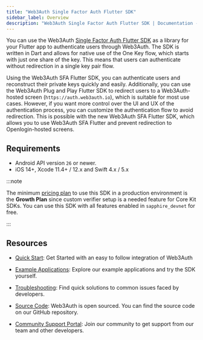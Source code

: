 ```yaml
---
title: "Web3Auth Single Factor Auth Flutter SDK"
sidebar_label: Overview
description: "Web3Auth Single Factor Auth Flutter SDK | Documentation - Web3Auth"
---
```


You can use the Web3Auth
[Single Factor Auth Flutter SDK](https://github.com/Web3Auth/single-factor-auth-flutter) as a
library for your Flutter app to authenticate users through Web3Auth. The SDK is written in Dart and
allows for native use of the One Key flow, which starts with just one share of the key. This means
that users can authenticate without redirection in a single key pair flow.

Using the Web3Auth SFA Flutter SDK, you can authenticate users and reconstruct their private keys
quickly and easily. Additionally, you can use the Web3Auth Plug and Play Flutter SDK to redirect
users to a Web3Auth-hosted screen (`https://auth.web3auth.io`), which is suitable for most use
cases. However, if you want more control over the UI and UX of the authentication process, you can
customize the authentication flow to avoid redirection. This is possible with the new Web3Auth SFA
Flutter SDK, which allows you to use Web3Auth SFA Flutter and prevent redirection to
Openlogin-hosted screens.

## Requirements

- Android API version `26` or newer.
- iOS 14+, Xcode 11.4+ / 12.x and Swift 4.x / 5.x

:::note

The minimum [pricing plan](https://web3auth.io/pricing.html) to use this SDK in a production
environment is the **Growth Plan** since custom verifier setup is a needed feature for Core Kit
SDKs. You can use this SDK with all features enabled in `sapphire_devnet` for free.

:::

## Resources

- [Quick Start](/quick-start?product=SFA&sdk=SFA_FLUTTER&framework=IOS&stepIndex=0): Get Started
  with an easy to follow integration of Web3Auth

- [Example Applications](/examples?product=Core+Kit&sdk=Single+Factor+Auth+Flutter+SDK): Explore our
  example applications and try the SDK yourself.

- [Troubleshooting](/troubleshooting): Find quick solutions to common issues faced by developers.

- [Source Code](https://github.com/Web3Auth/single-factor-auth-flutter): Web3Auth is open sourced.
  You can find the source code on our GitHub repository.

- [Community Support Portal](https://web3auth.io/community/c/help-core-kit/sfa-flutter-sdk/31): Join
  our community to get support from our team and other developers.
